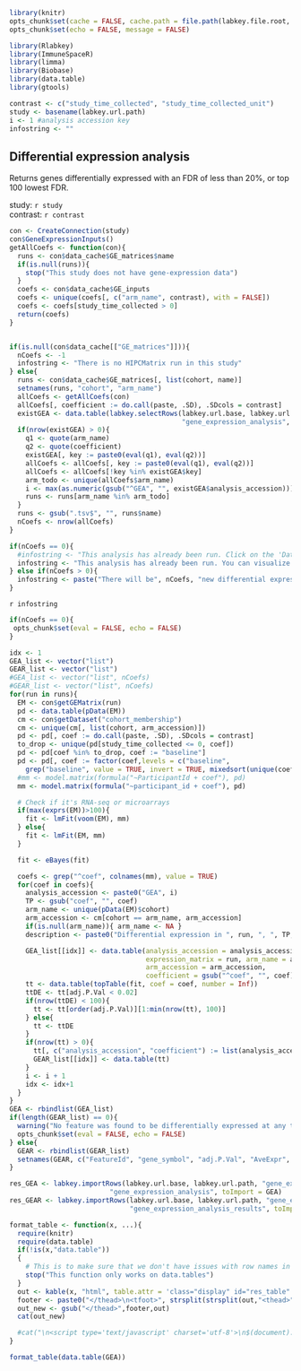 ```r
library(knitr)
opts_chunk$set(cache = FALSE, cache.path = file.path(labkey.file.root, "cache/DifferentialExpressionAnalysis/"))
opts_chunk$set(echo = FALSE, message = FALSE)
```

```r
library(Rlabkey)
library(ImmuneSpaceR)
library(limma)
library(Biobase)
library(data.table)
library(gtools)
```

```r
contrast <- c("study_time_collected", "study_time_collected_unit")
study <- basename(labkey.url.path)
i <- 1 #analysis accession key
infostring <- ""
```

## Differential expression analysis

Returns genes differentially expressed with an FDR of less than 20%, or top 100 lowest FDR.

study: `r study`  
contrast: `r contrast`

```r
con <- CreateConnection(study)
con$GeneExpressionInputs()
getAllCoefs <- function(con){
  runs <- con$data_cache$GE_matrices$name
  if(is.null(runs)){
    stop("This study does not have gene-expression data")
  }
  coefs <- con$data_cache$GE_inputs
  coefs <- unique(coefs[, c("arm_name", contrast), with = FALSE])
  coefs <- coefs[study_time_collected > 0]
  return(coefs)
}


if(is.null(con$data_cache[["GE_matrices"]])){
  nCoefs <- -1
  infostring <- "There is no HIPCMatrix run in this study"
} else{
  runs <- con$data_cache$GE_matrices[, list(cohort, name)]
  setnames(runs, "cohort", "arm_name")
  allCoefs <- getAllCoefs(con)
  allCoefs[, coefficient := do.call(paste, .SD), .SDcols = contrast]
  existGEA <- data.table(labkey.selectRows(labkey.url.base, labkey.url.path, "gene_expression", 
                                           "gene_expression_analysis", colNameOpt = "rname"))
  if(nrow(existGEA) > 0){
    q1 <- quote(arm_name)
    q2 <- quote(coefficient)
    existGEA[, key := paste0(eval(q1), eval(q2))]
    allCoefs <- allCoefs[, key := paste0(eval(q1), eval(q2))]
    allCoefs <- allCoefs[!key %in% existGEA$key]
    arm_todo <- unique(allCoefs$arm_name)
    i <- max(as.numeric(gsub("^GEA", "", existGEA$analysis_accession))) + 1
    runs <- runs[arm_name %in% arm_todo]
  }
  runs <- gsub(".tsv$", "", runs$name)
  nCoefs <- nrow(allCoefs)
}
```

```r
if(nCoefs == 0){
  #infostring <- "This analysis has already been run. Click on the 'Data' tab for a summary of the anlysis. You can visualize the results using the Heatmap report."
  infostring <- "This analysis has already been run. You can visualize the results using the Heatmap report."
} else if(nCoefs > 0){
  infostring <- paste("There will be", nCoefs, "new differential expression analysis.")
}
```

`r infostring`
```r
if(nCoefs == 0){
 opts_chunk$set(eval = FALSE, echo = FALSE)
}
```

```r
idx <- 1
GEA_list <- vector("list")
GEAR_list <- vector("list")
#GEA_list <- vector("list", nCoefs)
#GEAR_list <- vector("list", nCoefs)
for(run in runs){
  EM <- con$getGEMatrix(run)
  pd <- data.table(pData(EM))
  cm <- con$getDataset("cohort_membership")
  cm <- unique(cm[, list(cohort, arm_accession)])
  pd <- pd[, coef := do.call(paste, .SD), .SDcols = contrast]
  to_drop <- unique(pd[study_time_collected <= 0, coef])
  pd <- pd[coef %in% to_drop, coef := "baseline"]
  pd <- pd[, coef := factor(coef,levels = c("baseline",
    grep("baseline", value = TRUE, invert = TRUE, mixedsort(unique(coef)))))]
  #mm <- model.matrix(formula("~ParticipantId + coef"), pd)
  mm <- model.matrix(formula("~participant_id + coef"), pd)

  # Check if it's RNA-seq or microarrays
  if(max(exprs(EM))>100){
    fit <- lmFit(voom(EM), mm)
  } else{
    fit <- lmFit(EM, mm)
  }

  fit <- eBayes(fit)

  coefs <- grep("^coef", colnames(mm), value = TRUE)
  for(coef in coefs){
    analysis_accession <- paste0("GEA", i)
    TP <- gsub("coef", "", coef)
    arm_name <- unique(pData(EM)$cohort)
    arm_accession <- cm[cohort == arm_name, arm_accession]
    if(is.null(arm_name)){ arm_name <- NA }
    description <- paste0("Differential expression in ", run, ", ", TP, " vs. baseline")

    GEA_list[[idx]] <- data.table(analysis_accession = analysis_accession,
                                  expression_matrix = run, arm_name = arm_name, 
                                  arm_accession = arm_accession,
                                  coefficient = gsub("^coef", "", coef), description = description)
    tt <- data.table(topTable(fit, coef = coef, number = Inf))
    ttDE <- tt[adj.P.Val < 0.02]
    if(nrow(ttDE) < 100){
      tt <- tt[order(adj.P.Val)][1:min(nrow(tt), 100)]
    } else{
      tt <- ttDE
    }
    if(nrow(tt) > 0){
      tt[, c("analysis_accession", "coefficient") := list(analysis_accession, coef)]
      GEAR_list[[idx]] <- data.table(tt)
    }
    i <- i + 1
    idx <- idx+1
  }
}
GEA <- rbindlist(GEA_list)
if(length(GEAR_list) == 0){
  warning("No feature was found to be differentially expressed at any timepoint.")
  opts_chunk$set(eval = FALSE, echo = FALSE)
} else{
  GEAR <- rbindlist(GEAR_list)
  setnames(GEAR, c("FeatureId", "gene_symbol", "adj.P.Val", "AveExpr", "logFC", "P.Value", "t"), c("feature_id", "gene_symbol", "adj_p_val", "ave_expr", "log_fc", "p_value", "statistic"))
}
```

```r
res_GEA <- labkey.importRows(labkey.url.base, labkey.url.path, "gene_expression", 
                         "gene_expression_analysis", toImport = GEA)
res_GEAR <- labkey.importRows(labkey.url.base, labkey.url.path, "gene_expression",
                              "gene_expression_analysis_results", toImport = GEAR)
```

```r
format_table <- function(x, ...){
  require(knitr)
  require(data.table)
  if(!is(x,"data.table"))
  {
    # This is to make sure that we don't have issues with row names in data.frames
    stop("This function only works on data.tables")
  }
  out <- kable(x, "html", table.attr = 'class="display" id="res_table"', output = FALSE, ...)
  footer <- paste0("</thead>\n<tfoot>", strsplit(strsplit(out,"<thead>")[[1]][2],"</thead>")[[1]][1], "</tfoot>\n")
  out_new <- gsub("</thead>",footer,out)
  cat(out_new)

  #cat("\n<script type='text/javascript' charset='utf-8'>\n$(document).ready(function() {\n $('#res_table').dataTable();\n} );\n</script>\n")
}
```

```r
format_table(data.table(GEA))
```
<script type="text/javascript" charset="utf-8">
    $(document).ready(function() {
        $('#res_table').dataTable();
    } );
</script>
